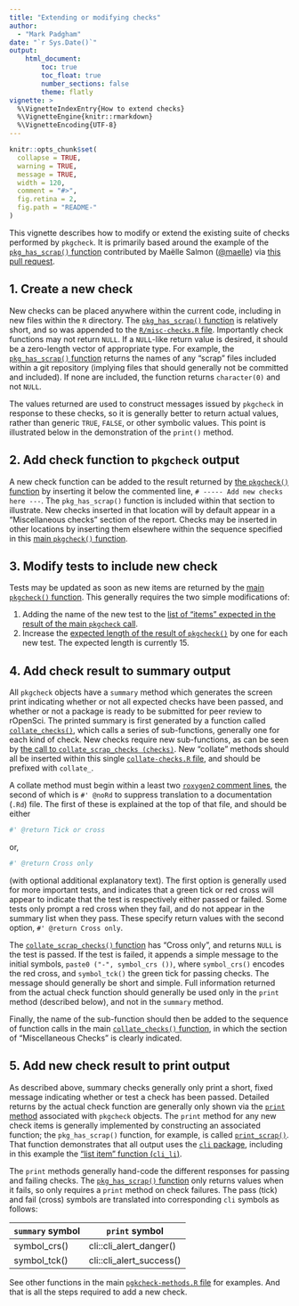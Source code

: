 ```yaml
---
title: "Extending or modifying checks"
author: 
  - "Mark Padgham"
date: "`r Sys.Date()`"
output: 
    html_document:
        toc: true
        toc_float: true
        number_sections: false
        theme: flatly
vignette: >
  %\VignetteIndexEntry{How to extend checks}
  %\VignetteEngine{knitr::rmarkdown}
  %\VignetteEncoding{UTF-8}
---
```


```r
knitr::opts_chunk$set(
  collapse = TRUE,
  warning = TRUE,
  message = TRUE,
  width = 120,
  comment = "#>",
  fig.retina = 2,
  fig.path = "README-"
)
```

This vignette describes how to modify or extend the existing suite of checks
performed by `pkgcheck`. It is primarily based around the example of the
[`pkg_has_scrap()`
function](https://github.com/ropensci-review-tools/pkgcheck/blob/d02dcb630e5f38f599b6186580001510ffc5b314/R/misc-checks.R#L347-L368)
contributed by Maëlle Salmon ([\@maelle](https://github.com/maelle)) via [this
pull request](https://github.com/ropensci-review-tools/pkgcheck/pull/27).

## 1. Create a new check

New checks can be placed anywhere within the current code, including in new
files within the `R` directory. The [`pkg_has_scrap()`
function](https://github.com/ropensci-review-tools/pkgcheck/blob/d02dcb630e5f38f599b6186580001510ffc5b314/R/misc-checks.R#L347-L368)
is relatively short, and so was appended to the [`R/misc-checks.R`
file](https://github.com/ropensci-review-tools/pkgcheck/blob/main/R/misc-checks.R).
Importantly check functions may not return `NULL`. If a `NULL`-like return
value is desired, it should be a zero-length vector of appropriate type. For
example, the [`pkg_has_scrap()`
function](https://github.com/ropensci-review-tools/pkgcheck/blob/d02dcb630e5f38f599b6186580001510ffc5b314/R/misc-checks.R#L347-L368)
returns the names of any "scrap" files included within a git repository
(implying files that should generally not be committed and included). If none
are included, the function returns `character(0)` and not `NULL`.

The values returned are used to construct messages issued by `pkgcheck` in
response to these checks, so it is generally better to return actual values,
rather than generic `TRUE`, `FALSE`, or other symbolic values. This point is
illustrated below in the demonstration of the `print()` method.


## 2. Add check function to `pkgcheck` output

A new check function can be added to the result returned by [the `pkgcheck()`
function](https://github.com/ropensci-review-tools/pkgcheck/blob/main/R/pkgcheck-fn.R)
by inserting it below the commented line, `# ----- Add new checks here ---`.
The `pkg_has_scrap()` function is included within that section to illustrate.
New checks inserted in that location will by default appear in a "Miscellaneous
checks" section of the report. Checks may be inserted in other locations by
inserting them elsewhere within the sequence specified in this [main
`pkgcheck()`
function](https://github.com/ropensci-review-tools/pkgcheck/blob/main/R/pkgcheck-fn.R).

## 3. Modify tests to include new check

Tests may be updated as soon as new items are returned by the [main
`pkgcheck()`
function](https://github.com/ropensci-review-tools/pkgcheck/blob/main/R/pkgcheck-fn.R).
This generally requires the two simple modifications of:

1. Adding the name of the new test to the [list of "items" expected in the
   result of the main `pkgcheck`
   call](https://github.com/ropensci-review-tools/pkgcheck/blob/a3507752b00b2206aee34ecbe99424d4cadb59f8/tests/testthat/test-pkgcheck.R#L19-L33).
2. Increase the [expected length of the result of
   `pkgcheck()`](https://github.com/ropensci-review-tools/pkgcheck/blob/a3507752b00b2206aee34ecbe99424d4cadb59f8/tests/testthat/test-bg.R#L29)
   by one for each new test. The expected length is currently 15.

## 4. Add check result to summary output

All `pkgcheck` objects have a `summary` method which generates the screen print
indicating whether or not all expected checks have been passed, and whether or
not a package is ready to be submitted for peer review to rOpenSci. The printed
summary is first generated by a function called
[`collate_checks()`](https://github.com/ropensci-review-tools/pkgcheck/blob/main/R/collate-checks.R),
which calls a series of sub-functions, generally one for each kind of check.
New checks require new sub-functions, as can be seen by [the call to
`collate_scrap_checks
(checks)`](https://github.com/ropensci-review-tools/pkgcheck/blob/a3507752b00b2206aee34ecbe99424d4cadb59f8/R/collate-checks.R#L29).
New "collate" methods should all be inserted within this single
[`collate-checks.R`
file](https://github.com/ropensci-review-tools/pkgcheck/blob/main/R/collate-checks.R),
and should be prefixed with `collate_`.

A collate method must begin within a least two [`roxygen2` comment
lines](https://roxygen2.r-lib.org), the second of which is `#' @noRd` to
suppress translation to a documentation (`.Rd`) file. The first of these is
explained at the top of that file, and should be either 
```r
#' @return Tick or cross
```
or,
```r
#' @return Cross only
```
(with optional additional explanatory text). The first option is generally used
for more important tests, and indicates that a green tick or red cross will
appear to indicate that the test is respectively either passed or failed. Some
tests only prompt a red cross when they fail, and do not appear in the summary
list when they pass. These specify return values with the second option, `#'
@return Cross only`.

The [`collate_scrap_checks()`
function](https://github.com/ropensci-review-tools/pkgcheck/blob/a3507752b00b2206aee34ecbe99424d4cadb59f8/R/collate-checks.R#L310-L323)
has "Cross only", and returns `NULL` is the test is passed. If the test is
failed, it appends a simple message to the initial symbols, `paste0 ("-",
symbol_crs ())`, where `symbol_crs()` encodes the red cross, and `symbol_tck()`
the green tick for passing checks. The message should generally be short and
simple. Full information returned from the actual check function should
generally be used only in the `print` method (described  below), and not in the
`summary` method.

Finally, the name of the sub-function should then be added to the sequence of
function calls in the main [`collate_checks()`
function](https://github.com/ropensci-review-tools/pkgcheck/blob/main/R/collate-checks.R),
in which the section of "Miscellaneous Checks" is clearly indicated.


## 5. Add new check result to print output

As described above, summary checks generally only print a short, fixed message
indicating whether or test a check has been passed. Detailed returns by the
actual check function are generally only shown via the [`print`
method](https://github.com/ropensci-review-tools/pkgcheck/blob/main/R/pkgcheck-methods.R)
associated with `pkgcheck` objects. The `print` method for any new check items
is generally implemented by constructing an associated function; the
`pkg_has_scrap()` function, for example, is called
[`print_scrap()`](https://github.com/ropensci-review-tools/pkgcheck/blob/a3507752b00b2206aee34ecbe99424d4cadb59f8/R/pkgcheck-methods.R#L183-L192).
That function demonstrates that all output uses the [`cli`
package](https://cli.r-lib.org), including in this example the ["list item"
function (`cli_li`)](https://cli.r-lib.org/reference/cli_li.html).

The `print` methods generally hand-code the different responses for passing and
failing checks. The [`pkg_has_scrap()`
function](https://github.com/ropensci-review-tools/pkgcheck/blob/d02dcb630e5f38f599b6186580001510ffc5b314/R/misc-checks.R#L347-L368)
only returns values when it fails, so only requires a `print` method on check
failures. The pass (tick) and fail (cross) symbols are translated into
corresponding `cli` symbols as follows:

`summary` symbol | `print` symbol
--- | ---
symbol_crs() | cli::cli_alert_danger()
symbol_tck() | cli::cli_alert_success()

See other functions in the main [`pgkcheck-methods.R`
file](https://github.com/ropensci-review-tools/pkgcheck/blob/main/R/pkgcheck-methods.R)
for examples. And that is all the steps required to add a new check.
